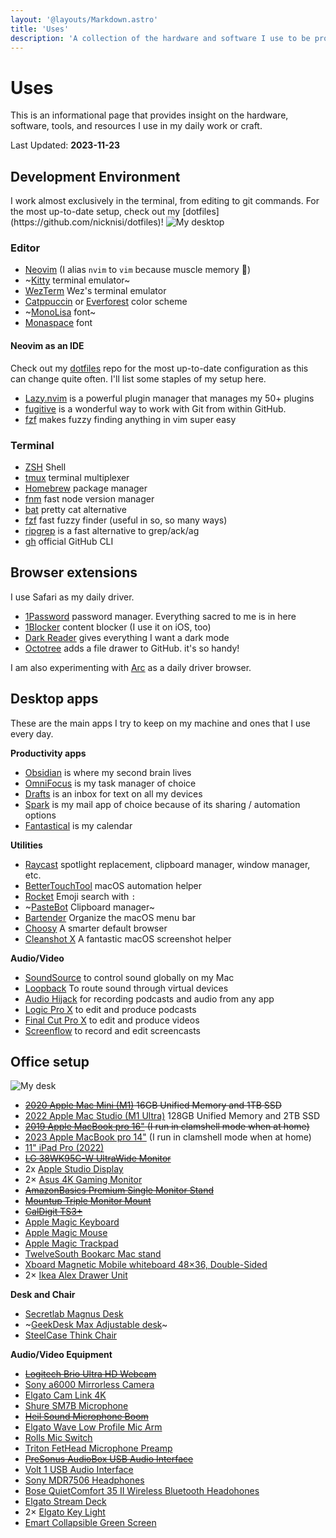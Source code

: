 ```yaml
---
layout: '@layouts/Markdown.astro'
title: 'Uses'
description: 'A collection of the hardware and software I use to be productive.'
---
```



# Uses

This is an informational page that provides insight on the hardware, software, tools, and resources I use in my daily work or craft.

Last Updated: **2023-11-23**

## Development Environment

<Callout type="info">
	I work almost exclusively in the terminal, from editing to git commands. For the most up-to-date setup, check out my
	[dotfiles](https://github.com/nicknisi/dotfiles)!
</Callout>

<img alt="My desktop" src="/img/dotfiles.png" class="rounded-lg shadow-lg" />

### Editor

- [Neovim](https://neovim.io) (I alias `nvim` to `vim` because muscle memory 🦾)
- ~[Kitty](https://sw.kovidgoyal.net/kitty/) terminal emulator~
- [WezTerm](https://wezfurlong.org/wezterm/index.html) Wez's terminal emulator
- [Catppuccin](https://github.com/catppuccin) or [Everforest](https://github.com/sainnhe/everforest) color scheme
- ~[MonoLisa](https://www.monolisa.dev/) font~
- [Monaspace](https://monaspace.githubnext.com) font

#### Neovim as an IDE

Check out my [dotfiles](https://github.com/nicknisi/dotfiles) repo for the most up-to-date configuration as this can change quite often. I'll list some staples of my setup here.

- [Lazy.nvim](https://github.com/folke/lazy.nvim) is a powerful plugin manager that manages my 50+ plugins
- [fugitive](https://github.com/tpope/vim-fugitive) is a wonderful way to work with Git from within GitHub.
- [fzf](https://github.com/junegunn/fzf.vim) makes fuzzy finding anything in vim super easy

### Terminal

- [ZSH](http://zsh.sourceforge.net) Shell
- [tmux](https://github.com/tmux/tmux) terminal multiplexer
- [Homebrew](https://brew.sh) package manager
- [fnm](https://github.com/Schniz/fnm) fast node version manager
- [bat](https://github.com/sharkdp/bat) pretty cat alternative
- [fzf](https://github.com/junegunn/fzf) fast fuzzy finder (useful in so, so many ways)
- [ripgrep](https://github.com/BurntSushi/ripgrep) is a fast alternative to grep/ack/ag
- [gh](https://github.com/cli/cli) official GitHub CLI

## Browser extensions

I use Safari as my daily driver.

- [1Password](https://1password.com) password manager. Everything sacred to me is in here
- [1Blocker](https://1blocker.com) content blocker (I use it on iOS, too)
- [Dark Reader](https://darkreader.org) gives everything I want a dark mode
- [Octotree](https://www.octotree.io) adds a file drawer to GitHub. it's so handy!

I am also experimenting with [Arc](https://arc.net/) as a daily driver browser.

## Desktop apps

These are the main apps I try to keep on my machine and ones that I use every day.

**Productivity apps**

- [Obsidian](https://obsidian.md) is where my second brain lives
- [OmniFocus](http://omnifocus.com) is my task manager of choice
- [Drafts](https://getdrafts.com) is an inbox for text on all my devices
- [Spark](https://sparkmailapp.com/) is my mail app of choice because of its sharing / automation options
- [Fantastical](https://flexibits.com/fantastical) is my calendar

**Utilities**

- [Raycast](https://www.raycast.com) spotlight replacement, clipboard manager, window manager, etc.
- [BetterTouchTool](https://folivora.ai) macOS automation helper
- [Rocket](https://matthewpalmer.net/rocket/) Emoji search with `:`
- ~[PasteBot](https://tapbots.com/pastebot/) Clipboard manager~
- [Bartender](https://www.macbartender.com/) Organize the macOS menu bar
- [Choosy](https://www.choosyosx.com) A smarter default browser
- [Cleanshot X](https://cleanshot.com) A fantastic macOS screenshot helper

**Audio/Video**

- [SoundSource](https://rogueamoeba.com/soundsource/) to control sound globally on my Mac
- [Loopback](https://rogueamoeba.com/loopback/) To route sound through virtual devices
- [Audio Hijack](https://rogueamoeba.com/audiohijack/) for recording podcasts and audio from any app
- [Logic Pro X](https://www.apple.com/logic-pro/) to edit and produce podcasts
- [Final Cut Pro X](https://www.apple.com/final-cut-pro/) to edit and produce videos
- [Screenflow](https://www.telestream.net/screenflow/overview.htm) to record and edit screencasts

## Office setup

<img alt="My desk" src="/img/desk.jpg" class="rounded-lg shadow-lg" />

- ~~[2020 Apple Mac Mini (M1)](https://www.apple.com/mac-mini/) 16GB Unified Memory and 1TB SSD~~
- [2022 Apple Mac Studio (M1 Ultra)](https://www.apple.com/mac-studio/) 128GB Unified Memory and 2TB SSD
- ~~[2019 Apple MacBook pro 16"](https://www.apple.com/macbook-pro-16/) (I run in clamshell mode when at home)~~
- [2023 Apple MacBook pro 14"](https://www.apple.com/macbook-pro-16/) (I run in clamshell mode when at home)
- [11" iPad Pro (2022)](https://www.apple.com/shop/buy-ipad/ipad-pro)
- ~~[LG 38WK95C-W UltraWide Monitor](https://www.amazon.com/gp/product/B079L4WR4T/)~~
- 2x [Apple Studio Display](https://www.apple.com/studio-display/)
- 2× [Asus 4K Gaming Monitor](https://www.amazon.com/ASUS-VG289Q-Monitor-FreeSync-DisplayPort/dp/B0845NXCXF)
- ~~[AmazonBasics Premium Single Monitor Stand](https://www.amazon.com/gp/product/B00MIBN16O/)~~
- ~~[Mountup Triple Monitor Mount](https://www.amazon.com/dp/B08XZ6VZLG)~~
- ~~[CalDigit TS3+](https://www.amazon.com/CalDigit-TS3-Plus-Thunderbolt-Dock/dp/B07CZPV8DF/)~~
- [Apple Magic Keyboard](https://www.amazon.com/Apple-Keyboard-Wireless-Rechargable-English/dp/B016QO64FI/)
- [Apple Magic Mouse](https://www.amazon.com/Apple-Magic-Mouse-Wireless-Rechargable/dp/B016QO5YNG/)
- [Apple Magic Trackpad](https://www.amazon.com/Apple-Magic-Trackpad-Wireless-Rechargable/dp/B016QO5YWC/)
- [TwelveSouth Bookarc Mac stand](https://www.amazon.com/Twelve-South-Space-Saving-Vertical-notebooks/dp/B086RRJ82R/)
- [Xboard Magnetic Mobile whiteboard 48×36, Double-Sided](https://www.amazon.com/gp/product/B075FT75C3/)
- 2× [Ikea Alex Drawer Unit](https://www.ikea.com/us/en/p/alex-drawer-unit-white-00473546/)

**Desk and Chair**

- [Secretlab Magnus Desk](https://secretlab.eu/pages/magnus-metal-desk)
- ~[GeekDesk Max Adjustable desk](https://www.geekdesk.com/standing-desk-frame)~
- [SteelCase Think Chair](https://www.steelcase.com/products/office-chairs/think/)

**Audio/Video Equipment**

- ~~[Logitech Brio Ultra HD Webcam](https://www.amazon.com/gp/product/B01N5UOYC4/)~~
- [Sony a6000 Mirrorless Camera](https://www.amazon.com/Sony-Mirrorless-Digitial-3-0-Inch-16-50mm/dp/B00I8BICB2)
- [Elgato Cam Link 4K](https://www.amazon.com/Elgato-Cam-Link-Broadcast-Camcorder/dp/B07K3FN5MR)
- [Shure SM7B Microphone](https://www.amazon.com/Shure-SM7B-Cardioid-Dynamic-Microphone/dp/B0002E4Z8M)
- ~~[Heil Sound Microphone Boom](https://www.amazon.com/dp/B004PJ414I/)~~
- [Elgato Wave Low Profile Mic Arm](https://www.amazon.com/Elgato-Wave-Mic-Arm-Microphone/dp/B097376LKF)
- [Rolls Mic Switch](https://www.amazon.com/rolls-Mic-Switch-Off-MS111/dp/B001GMXFW6)
- [Triton FetHead Microphone Preamp](https://www.amazon.com/TRITON-AUDIO-FetHead-Microphone-Preamp/dp/B06XDPTDN5/)
- ~~[PreSonus AudioBox USB Audio
  Interface](https://www.amazon.com/PreSonus-AudioBox-USB-Recording-System/dp/B071W6YVDR)~~
- [Volt 1 USB Audio Interface](https://www.amazon.com/Universal-Audio-Volt-USB-Interface/dp/B09J1V6R6N)
- [Sony MDR7506 Headphones](https://www.amazon.com/dp/B000AJIF4E)
- [Bose QuietComfort 35 II Wireless Bluetooth Headohones](https://www.amazon.com/Bose-QuietComfort-Wireless-Headphones-Cancelling/dp/B0756CYWWD/)
- [Elgato Stream Deck](https://www.amazon.com/Elgato-Stream-Deck-Controller-customizable/dp/B06XKNZT1P/)
- 2× [Elgato Key Light](https://www.amazon.com/Elgato-Key-Light-Professional-App-Enabled/dp/B07L755X9G/)
- [Emart Collapsible Green Screen](https://www.amazon.com/gp/product/B07DWTGLPM/)
